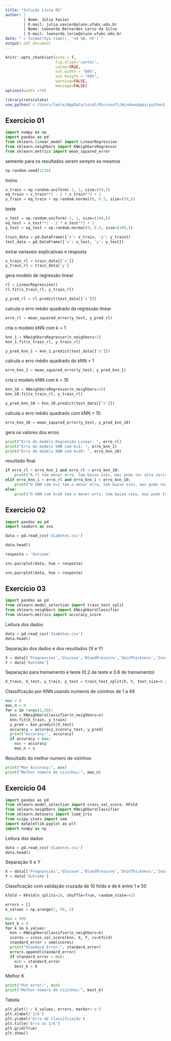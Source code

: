 ---
title: "Solução Lista 02"
author: |
        | Nome: Julia Xavier
        | E-mail: julia.xavier@aluno.ufabc.edu.br
        | Nome: Leonardo Bernardes Lerio da Silva
        | E-mail: leonardo.lerio@aluno.ufabc.edu.br
date: "`r format(Sys.time(), '%d %B, %Y')`"
output: pdf_document
---

```{r setup, include=FALSE}
knitr::opts_chunk$set(echo = T,
                      fig.align='center',
                      cache=TRUE,
                      out.width = "60%",
                      out.heigth = "60%",
                      warning=FALSE,
                      message=FALSE)
options(width =70)

library(reticulate)
use_python('c:/Users/leole/AppData/Local/Microsoft/WindowsApps/python3.11.exe')
```

## Exercício 01
```{python}
import numpy as np
import pandas as pd
from sklearn.linear_model import LinearRegression
from sklearn.neighbors import KNeighborsRegressor
from sklearn.metrics import mean_squared_error
```

semente para os resultados serem sempre os mesmos
```{python}
np.random.seed(1234)
```

treino
```{python}
x_train = np.random.uniform(-1, 1, size=(50,))
eq_train = x_train**2 - 2 * x_train**3 + 1
y_train = eq_train + np.random.normal(0, 0.5, size=(50,))
```
teste
```{python}
x_test = np.random.uniform(-1, 1, size=(100,))
eq_test = x_test**2 - 2 * x_test**3 + 1
y_test = eq_test + np.random.normal(0, 0.5, size=(100,))
```

```{python}
train_data = pd.DataFrame({'x': x_train, 'y': y_train})
test_data = pd.DataFrame({'x': x_test, 'y': y_test})
```

extrai variaveis explicativas e resposta
```{python}
x_train_rl = train_data[['x']]
y_train_rl = train_data['y']
```

gera modelo de regressão linear
```{python}
rl = LinearRegression()
rl.fit(x_train_rl, y_train_rl)

y_pred_rl = rl.predict(test_data[['x']])
```

calcula o erro médio quadrado da regressão linear
```{python}
erro_rl = mean_squared_error(y_test, y_pred_rl)
```

cria o modelo kNN com k = 1
```{python}
knn_1 = KNeighborsRegressor(n_neighbors=1)
knn_1.fit(x_train_rl, y_train_rl)

y_pred_knn_1 = knn_1.predict(test_data[['x']])
```

calcula o erro médio quadrado do  kNN = 1
```{python}
erro_knn_1 = mean_squared_error(y_test, y_pred_knn_1)
```

cria o modelo kNN com k = 10
```{python}
knn_10 = KNeighborsRegressor(n_neighbors=10)
knn_10.fit(x_train_rl, y_train_rl)

y_pred_knn_10 = knn_10.predict(test_data[['x']])
```

calcula o erro médio quadrado com kNN = 10
```{python}
erro_knn_10 = mean_squared_error(y_test, y_pred_knn_10)
```

gera os valores dos erros
```{python}
print("Erro do modelo Regressão Linear: ", erro_rl)
print("Erro do modelo kNN com k=1: ", erro_knn_1)
print("Erro do modelo kNN com k=10: ", erro_knn_10)
```

resultado final
```{python}
if erro_rl < erro_knn_1 and erro_rl < erro_knn_10:
    print("A rl tem menor erro, tem baixo viés, mas pode ter alta variância")
elif erro_knn_1 < erro_rl and erro_knn_1 < erro_knn_10:
    print("O kNN com k=1 tem o menor erro, tem baixo viés, mas pode ter alta variância")
else:
    print("O kNN com k=10 tem o menor erro, tem baixo viés, mas pode ter alta variância")
```
## Exercício 02
```{python}
import pandas as pd
import seaborn as sns
```

```{python}
data = pd.read_csv('diabetes.csv')
```

```{python}
data.head()
```

```{python}
resposta = 'Outcome'
```

```{python}
sns.pairplot(data, hue = resposta)
```

```{python}
sns.pairplot(data, hue = resposta)
```
## Exercício 03
```{python}
import pandas as pd
from sklearn.model_selection import train_test_split
from sklearn.neighbors import KNeighborsClassifier
from sklearn.metrics import accuracy_score
```

Leitura dos dados
```{python}
data = pd.read_csv('diabetes.csv')
data.head()
```
Separação dos dados e dos resultados (X e Y)
```{python}
X = data[['Pregnancies','Glucose','BloodPressure','SkinThickness','Insulin','BMI','DiabetesPedigreeFunction','Age']]
Y = data['Outcome']
```

Separação para treinamento e teste (0.2 de teste e 0.8 de treinamento)
```{python}
X_train, X_test, y_train, y_test = train_test_split(X, Y, test_size=0.2, random_state=42)
```

Classificação por KNN usando numeros de vizinhos de 1 a 49
```{python}
max = 0
max_n = 0
for x in range(1,50):
  knn = KNeighborsClassifier(n_neighbors=x)
  knn.fit(X_train, y_train)
  y_pred = knn.predict(X_test)
  accuracy = accuracy_score(y_test, y_pred)
  print("Accuracy:", accuracy)
  if accuracy > max:
    max = accuracy
    max_n = x
```

Resultado do melhor numero de vizinhos
```{python}
print("Max Accuracy:", max)
print("Melhor número de vizinhos:", max_n)
```

## Exercício 04
```{python}
import pandas as pd
from sklearn.model_selection import cross_val_score, KFold
from sklearn.neighbors import KNeighborsClassifier
from sklearn.datasets import load_iris
from scipy.stats import sem
import matplotlib.pyplot as plt
import numpy as np
```

Leitura dos dados
```{python}
data = pd.read_csv('diabetes.csv')
data.head()
```

Separação X e Y
```{python}
X = data[['Pregnancies','Glucose','BloodPressure','SkinThickness','Insulin','BMI','DiabetesPedigreeFunction','Age']]
Y = data['Outcome']
```

Classficação com validação cruzada de 10 folds e de k entre 1 e 50
```{python}
kfold = KFold(n_splits=10, shuffle=True, random_state=42)

errors = []
k_values = np.arange(1, 50, 2)

min = 999
best_k = 0
for k in k_values:
  knn = KNeighborsClassifier(n_neighbors=k)
  scores = cross_val_score(knn, X, Y, cv=kfold)
  standard_error = sem(scores)
  print("Standard Error:", standard_error)
  errors.append(standard_error)
  if standard_error < min:
    min = standard_error
    best_k = k
```

Melhor K
```{python}
print("Min error:", min)
print("Melhor número de vizinhos:", best_k)
```

Tabela
```{python}
plt.plot(1 / k_values, errors, marker='o')
plt.xlabel('1/k')
plt.ylabel('Erro de Classificação')
plt.title('Erro vs 1/k')
plt.grid(True)
plt.show()
```
